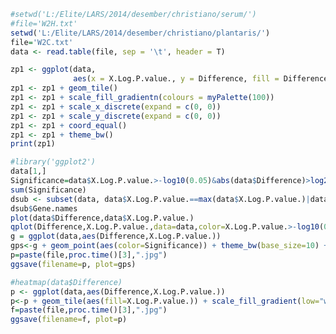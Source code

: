 ```{r data}
#setwd('L:/Elite/LARS/2014/desember/christiano/serum/')
#file='W2H.txt'
setwd('L:/Elite/LARS/2014/desember/christiano/plantaris/')
file='W2C.txt'
data <- read.table(file, sep = '\t', header = T)
```

```{r https://gist.github.com/dsparks/3710171}
zp1 <- ggplot(data,
              aes(x = X.Log.P.value., y = Difference, fill = Difference))
zp1 <- zp1 + geom_tile()
zp1 <- zp1 + scale_fill_gradientn(colours = myPalette(100))
zp1 <- zp1 + scale_x_discrete(expand = c(0, 0))
zp1 <- zp1 + scale_y_discrete(expand = c(0, 0))
zp1 <- zp1 + coord_equal()
zp1 <- zp1 + theme_bw()
print(zp1)

```


```{r plot}
#library('ggplot2')
data[1,]
Significance=data$X.Log.P.value.>-log10(0.05)&abs(data$Difference)>log2(1.5)
sum(Significance)
dsub <- subset(data, data$X.Log.P.value.==max(data$X.Log.P.value.)|data$Difference==max(abs(data$Difference)))
dsub$Gene.names
plot(data$Difference,data$X.Log.P.value.)
qplot(Difference,X.Log.P.value.,data=data,color=X.Log.P.value.>-log10(0.05)&abs(Difference)>log2(1.5))
g = ggplot(data,aes(Difference,X.Log.P.value.))
gps<-g + geom_point(aes(color=Significance)) + theme_bw(base_size=10) + geom_text(data=dsub,aes(label=Gene.names),hjust=0, vjust=0) + xlab("Log2 Fold Change")  + ylab("-Log10 P-value") + ggtitle("Differentially expressed proteins") + scale_size_area()
p=paste(file,proc.time()[3],".jpg")
ggsave(filename=p, plot=gps)
```

```{r data}
#heatmap(data$Difference)
p <- ggplot(data,aes(Difference,X.Log.P.value.))
p<-p + geom_tile(aes(fill=X.Log.P.value.)) + scale_fill_gradient(low="white", high="darkblue") + xlab("") + ylab("")
f=paste(file,proc.time()[3],".jpg")
ggsave(filename=f, plot=p)
```


